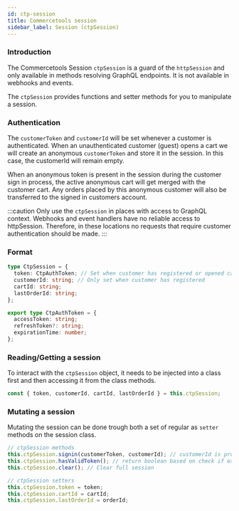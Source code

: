 ```yaml
---
id: ctp-session
title: Commercetools session
sidebar_label: Session (ctpSession)
---
```



<CodePackage name="@deity/falcon-commercetools-module" />

### Introduction
The Commercetools Session `ctpSession` is a guard of the `httpSession` and only available in methods resolving GraphQL endpoints. It is not available in webhooks and events.

The `ctpSession` provides functions and setter methods for you to manipulate a session.

### Authentication

The `customerToken` and `customerId` will be set whenever a customer is authenticated. When an unauthenticated customer (guest) opens a cart we will create an anonymous `customerToken` and store it in the session. In this case, the customerId will remain empty.

When an anonymous token is present in the session during the customer sign in process, the active anonymous cart will get merged with the customer cart. Any orders placed by this anonymous customer will also be transferred to the signed in customers account.

:::caution
Only use the `ctpSession` in places with access to GraphQL context. Webhooks and event handlers have no reliable access to httpSession. Therefore, in these locations no requests that require customer authentication should be made.
:::

### Format

```typescript
type CtpSession = {
  token: CtpAuthToken; // Set when customer has registered or opened cart as anonymous guest
  customerId: string; // Only set when customer has registered
  cartId: string;
  lastOrderId: string;
};
```

```typescript
export type CtpAuthToken = {
  accessToken: string;
  refreshToken?: string;
  expirationTime: number;
};
```

### Reading/Getting a session
To interact with the `ctpSession` object, it needs to be injected into a class first and then accessing it from the class methods.

```typescript
const { token, customerId, cartId, lastOrderId } = this.ctpSession;
```

### Mutating a session
Mutating the session can be done trough both a set of regular as `setter` methods on the session class.

```typescript
// ctpSession methods
this.ctpSession.signin(customerToken, customerId); // customerId is protected and can only be set trough the signin method
this.ctpSession.hasValidToken(); // return boolean based on check if expirationTime is before now
this.ctpSession.clear(); // Clear full session

// ctpSession setters
this.ctpSession.token = token;
this.ctpSession.cartId = cartId;
this.ctpSession.lastOrderId = orderId;
```
